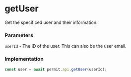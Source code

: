# getUser

Get the specificed user and their information.

### Parameters

`userId` - The ID of the user. This can also be the user email. <br/>

### Implementation

```js
const user = await permit.api.getUser(userId);
```

